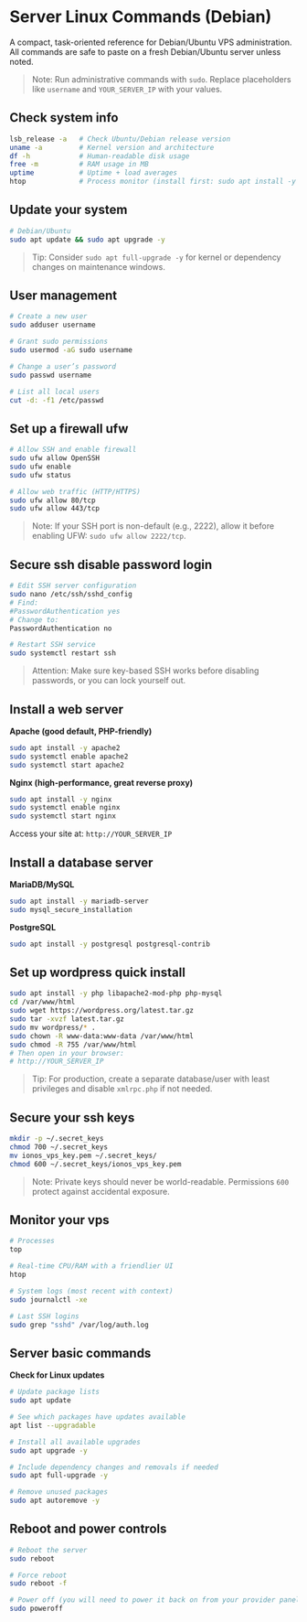 # Server Linux Commands (Debian)

A compact, task-oriented reference for Debian/Ubuntu VPS administration. All commands are safe to paste on a fresh Debian/Ubuntu server unless noted.

> Note: Run administrative commands with `sudo`. Replace placeholders like `username` and `YOUR_SERVER_IP` with your values.

## Check system info

~~~bash
lsb_release -a   # Check Ubuntu/Debian release version
uname -a         # Kernel version and architecture
df -h            # Human-readable disk usage
free -m          # RAM usage in MB
uptime           # Uptime + load averages
htop             # Process monitor (install first: sudo apt install -y htop)
~~~

## Update your system

~~~bash
# Debian/Ubuntu
sudo apt update && sudo apt upgrade -y
~~~

> Tip: Consider `sudo apt full-upgrade -y` for kernel or dependency changes on maintenance windows.

## User management

~~~bash
# Create a new user
sudo adduser username

# Grant sudo permissions
sudo usermod -aG sudo username

# Change a user’s password
sudo passwd username

# List all local users
cut -d: -f1 /etc/passwd
~~~

## Set up a firewall ufw

~~~bash
# Allow SSH and enable firewall
sudo ufw allow OpenSSH
sudo ufw enable
sudo ufw status

# Allow web traffic (HTTP/HTTPS)
sudo ufw allow 80/tcp
sudo ufw allow 443/tcp
~~~

> Note: If your SSH port is non-default (e.g., 2222), allow it before enabling UFW: `sudo ufw allow 2222/tcp`.

## Secure ssh disable password login

~~~bash
# Edit SSH server configuration
sudo nano /etc/ssh/sshd_config
# Find:
#PasswordAuthentication yes
# Change to:
PasswordAuthentication no

# Restart SSH service
sudo systemctl restart ssh
~~~

> Attention: Make sure key-based SSH works before disabling passwords, or you can lock yourself out.

## Install a web server

**Apache (good default, PHP-friendly)**
~~~bash
sudo apt install -y apache2
sudo systemctl enable apache2
sudo systemctl start apache2
~~~

**Nginx (high-performance, great reverse proxy)**
~~~bash
sudo apt install -y nginx
sudo systemctl enable nginx
sudo systemctl start nginx
~~~

Access your site at: `http://YOUR_SERVER_IP`

## Install a database server

**MariaDB/MySQL**
~~~bash
sudo apt install -y mariadb-server
sudo mysql_secure_installation
~~~

**PostgreSQL**
~~~bash
sudo apt install -y postgresql postgresql-contrib
~~~

## Set up wordpress quick install

~~~bash
sudo apt install -y php libapache2-mod-php php-mysql
cd /var/www/html
sudo wget https://wordpress.org/latest.tar.gz
sudo tar -xvzf latest.tar.gz
sudo mv wordpress/* .
sudo chown -R www-data:www-data /var/www/html
sudo chmod -R 755 /var/www/html
# Then open in your browser:
# http://YOUR_SERVER_IP
~~~

> Tip: For production, create a separate database/user with least privileges and disable `xmlrpc.php` if not needed.

## Secure your ssh keys

~~~bash
mkdir -p ~/.secret_keys
chmod 700 ~/.secret_keys
mv ionos_vps_key.pem ~/.secret_keys/
chmod 600 ~/.secret_keys/ionos_vps_key.pem
~~~

> Note: Private keys should never be world-readable. Permissions `600` protect against accidental exposure.

## Monitor your vps

~~~bash
# Processes
top

# Real-time CPU/RAM with a friendlier UI
htop

# System logs (most recent with context)
sudo journalctl -xe

# Last SSH logins
sudo grep "sshd" /var/log/auth.log
~~~

## Server basic commands

**Check for Linux updates**

~~~bash
# Update package lists
sudo apt update

# See which packages have updates available
apt list --upgradable

# Install all available upgrades
sudo apt upgrade -y

# Include dependency changes and removals if needed
sudo apt full-upgrade -y

# Remove unused packages
sudo apt autoremove -y
~~~

## Reboot and power controls

~~~bash
# Reboot the server
sudo reboot

# Force reboot
sudo reboot -f

# Power off (you will need to power it back on from your provider panel, e.g., IONOS)
sudo poweroff
~~~